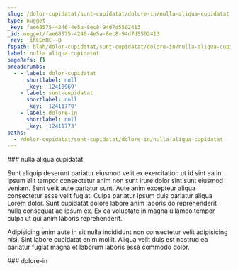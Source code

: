 ```yaml
---
slug: /dolor-cupidatat/sunt-cupidatat/dolore-in/nulla-aliqua-cupidatat
type: nugget
_key: fae68575-4246-4e5a-8ec8-94d7d5502413
_id: nugget/fae68575-4246-4e5a-8ec8-94d7d5502413
_rev: _iKCEnHC--B
fspath: blah/dolor-cupidatat/sunt-cupidatat/dolore-in/nulla-aliqua-cupidatat.md
label: nulla aliqua cupidatat
pageRefs: {}
breadcrumbs:
  - - label: dolor-cupidatat
      shortlabel: null
      _key: '12410969'
    - label: sunt-cupidatat
      shortlabel: null
      _key: '12411770'
    - label: dolore-in
      shortlabel: null
      _key: '12411773'
paths:
  - /dolor-cupidatat/sunt-cupidatat/dolore-in/nulla-aliqua-cupidatat
---
```


<NuggetArea>
<Nugget slug="/dolor-cupidatat/sunt-cupidatat/dolore-in/nulla-aliqua-cupidatat" type="nugget" _key="fae68575-4246-4e5a-8ec8-94d7d5502413" _id="nugget/fae68575-4246-4e5a-8ec8-94d7d5502413" _rev="_iKCEnHC--B" fspath="blah/dolor-cupidatat/sunt-cupidatat/dolore-in/nulla-aliqua-cupidatat.md" label="nulla aliqua cupidatat" paths="/dolor-cupidatat/sunt-cupidatat/dolore-in/nulla-aliqua-cupidatat">
<NuggetBody>
### nulla aliqua cupidatat

Sunt aliquip deserunt pariatur eiusmod velit ex exercitation ut id sint ea in. Ipsum elit tempor consectetur anim non sunt irure dolor sint sunt eiusmod veniam. Sunt velit aute pariatur sunt. Aute anim excepteur aliqua consectetur esse velit fugiat. Culpa pariatur ipsum duis pariatur aliqua Lorem dolor. Sunt cupidatat dolore labore anim laboris do reprehenderit nulla consequat ad ipsum ex. Ex ea voluptate in magna ullamco tempor culpa ut qui anim laboris reprehenderit.

Adipisicing enim aute in sit nulla incididunt non consectetur velit adipisicing nisi. Sint labore cupidatat enim mollit. Aliqua velit duis est nostrud ea pariatur fugiat magna et laborum laboris esse commodo dolor.

</NuggetBody>
<Breadcrumbs>
<Crumbs>
<Crumb _key="12410969" label="dolor-cupidatat" /><Crumb _key="12411770" label="sunt-cupidatat" /><Crumb _key="12411773" label="dolore-in" />
</Crumbs>
</Breadcrumbs>
</Nugget>

<NuggetsInbound>
</NuggetsInbound>
<NuggetsOutbound>
</NuggetsOutbound>
</NuggetArea>
<PassagesInbound>
<Passage direction="inbound" type="passage" _key="12411773" _id="passage/12411773" _rev="_iKCEnHC---" label="dolore-in" passage="dolore-in" fspath="blah/dolor-cupidatat/sunt-cupidatat/dolore-in" paths="/dolor-cupidatat/sunt-cupidatat/dolore-in" slug="/dolor-cupidatat/sunt-cupidatat/dolore-in">
<NuggetBody>
### dolore-in

</NuggetBody>
<Breadcrumbs>
<Crumbs>
<Crumb _key="12410969" label="dolor-cupidatat" /><Crumb _key="12411770" label="sunt-cupidatat" />
</Crumbs>
</Breadcrumbs>
</Passage>

</PassagesInbound>
<PassagesOutbound>
</PassagesOutbound>